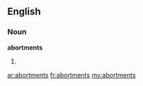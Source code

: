 ==English==

===Noun===
'''abortments'''

# {{plural of|[[abortment]]}}

[[ar:abortments]]
[[fr:abortments]]
[[my:abortments]]